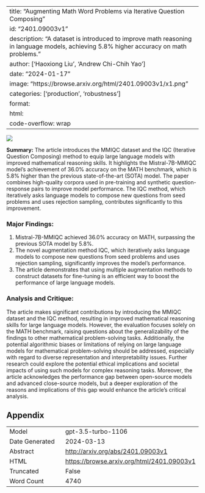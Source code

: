
---
title: "Augmenting Math Word Problems via Iterative Question Composing"
id: "2401.09003v1"
description: "A dataset is introduced to improve math reasoning in language models, achieving 5.8% higher accuracy on math problems."
author: ['Haoxiong Liu', 'Andrew Chi-Chih Yao']
date: "2024-01-17"
image: "https://browse.arxiv.org/html/2401.09003v1/x1.png"
categories: ['production', 'robustness']
format:
  html:
    code-overflow: wrap
---

![](https://browse.arxiv.org/html/2401.09003v1/x1.png)

**Summary:**
The article introduces the MMIQC dataset and the IQC (Iterative Question Composing) method to equip large language models with improved mathematical reasoning skills. It highlights the Mistral-7B-MMIQC model's achievement of 36.0% accuracy on the MATH benchmark, which is 5.8% higher than the previous state-of-the-art (SOTA) model. The paper combines high-quality corpora used in pre-training and synthetic question-response pairs to improve model performance. The IQC method, which iteratively asks language models to compose new questions from seed problems and uses rejection sampling, contributes significantly to this improvement.

### Major Findings:
1. Mistral-7B-MMIQC achieved 36.0% accuracy on MATH, surpassing the previous SOTA model by 5.8%.
2. The novel augmentation method IQC, which iteratively asks language models to compose new questions from seed problems and uses rejection sampling, significantly improves the model's performance.
3. The article demonstrates that using multiple augmentation methods to construct datasets for fine-tuning is an efficient way to boost the performance of large language models.

### Analysis and Critique:
The article makes significant contributions by introducing the MMIQC dataset and the IQC method, resulting in improved mathematical reasoning skills for large language models. However, the evaluation focuses solely on the MATH benchmark, raising questions about the generalizability of the findings to other mathematical problem-solving tasks. Additionally, the potential algorithmic biases or limitations of relying on large language models for mathematical problem-solving should be addressed, especially with regard to diverse representation and interpretability issues. Further research could explore the potential ethical implications and societal impacts of using such models for complex reasoning tasks. Moreover, the article acknowledges the performance gap between open-source models and advanced close-source models, but a deeper exploration of the reasons and implications of this gap would enhance the article's critical analysis.

## Appendix

|          |          |
|----------|----------|
| Model     | gpt-3.5-turbo-1106       |
| Date Generated     | 2024-03-13       |
| Abstract | [http://arxiv.org/abs/2401.09003v1](http://arxiv.org/abs/2401.09003v1)        |
| HTML     | [https://browse.arxiv.org/html/2401.09003v1](https://browse.arxiv.org/html/2401.09003v1)       |
| Truncated       | False       |
| Word Count       | 4740       |